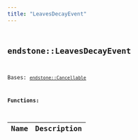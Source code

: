 ```yaml
---
title: "LeavesDecayEvent"
---
```


## <code className="doc-symbol doc-symbol-class"/> endstone::LeavesDecayEvent

Bases: [`endstone::Cancellable`](cancellable)
















**Functions:**

<table>
<thead>
   <tr>
      <th>Name</th>
      <th>Description</th>
   </tr>
</thead>
<tbody>
</tbody>
</table>
